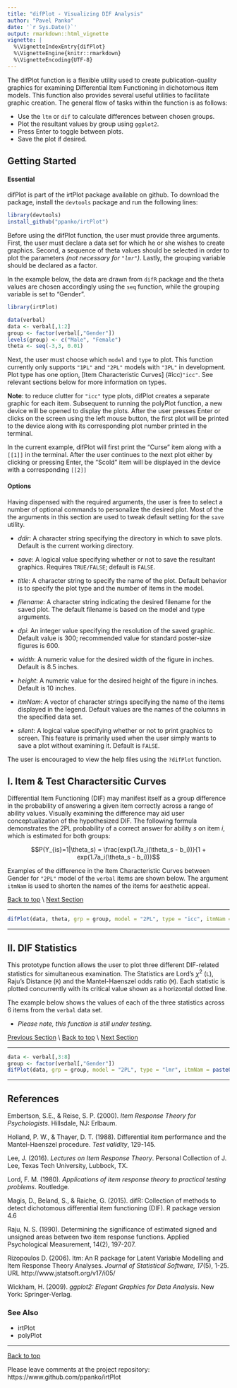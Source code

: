 ```yaml
---
title: "difPlot - Visualizing DIF Analysis"
author: "Pavel Panko"
date: '`r Sys.Date()`'
output: rmarkdown::html_vignette
vignette: |
  %\VignetteIndexEntry{difPlot} 
  %\VignetteEngine{knitr::rmarkdown} 
  %\VignetteEncoding{UTF-8}
---
```


The difPlot function is a flexible utility used to create publication-quality graphics for examining Differential Item Functioning in dichotomous item models. This function also provides several useful utilities to facilitate graphic creation. The general flow of tasks within the function is as follows: 

- Use the `ltm` or `dif` to calculate differences between chosen groups.  
- Plot the resultant values by group using `ggplot2`. 
- Press Enter to toggle between plots.
- Save the plot if desired. 

<a name = "top"/>

## Getting Started

#### Essential
difPlot is part of the irtPlot package available on github. To download the package, install the `devtools` package and run the following lines:

```r
library(devtools)
install_github("ppanko/irtPlot")
```
Before using the difPlot function, the user must provide three arguments. First, the user must declare a data set for which he or she wishes to create graphics. Second, a sequence of theta values should be selected in order to plot the parameters *(not necessary for `"lmr"`)*. Lastly, the grouping variable should be declared as a factor. 

In the example below, the data are drawn from `difR` package and the theta values are chosen accordingly using the `seq` function, while the grouping variable is set to "Gender". 
```r
library(irtPlot)

data(verbal)
data <- verbal[,1:2]
group <- factor(verbal[,"Gender"]) 
levels(group) <- c("Male", "Female")
theta <- seq(-3,3, 0.01)
```
Next, the user must choose which `model` and `type` to plot. This function currently only supports `"1PL"` and `"2PL"` models with `"3PL"` in development. Plot type has one option, [Item Characteristic Curves] (#icc)`"icc"`. See relevant sections below for more information on types. 

**Note**: to reduce clutter for `"icc"` type plots, difPlot creates a separate graphic for each item. Subsequent to running the polyPlot function, a new device will be opened to display the plots. After the user presses Enter or clicks on the screen using the left mouse button, the first plot will be printed to the device along with its corresponding plot number printed in the terminal. 

In the current example, difPlot will first print the "Curse" item along with a `[[1]]` in the terminal. After the user continues to the next plot either by clicking or pressing Enter, the "Scold" item will be displayed in the device with a corresponding `[[2]]`

#### Options

Having dispensed with the required arguments, the user is free to select a number of optional commands to personalize the desired plot. Most of the the arguments in this section are used to tweak default setting for the `save` utility. 

- *ddir*: A character string specifying the directory in which to save plots. Default is the current working directory. 

- *save*: A logical value specifying whether or not to save the resultant graphics. Requires `TRUE/FALSE`; default is `FALSE`. 

- *title*: A character string to specify the name of the plot. Default behavior is to specify the plot type and the number of items in the model. 

- *filename*: A character string indicating the desired filename for the saved plot. The default filename is based on the model and type arguments. 

- *dpi*: An integer value specifying the resolution of the saved graphic. Default value is 300; recommended value for standard poster-size figures is 600. 

- *width*: A numeric value for the desired width of the figure in inches. Default is 8.5 inches.

- *height*: A numeric value for the desired height of the figure in inches. Default is 10 inches. 

- *itmNam*: A vector of character strings specifying the name of the items displayed in the legend. Default values are the names of the columns in the specified data set. 

- *silent*: A logical value specifying whether or not to print graphics to screen. This feature is primarily used when the user simply wants to save a plot without examining it. Default is `FALSE`. 

The user is encouraged to view the help files using the `?difPlot` function. 

<a name = "icc"/>

## I. Item & Test Charactersitic Curves 

Differential Item Functioning (DIF) may manifest itself as a group difference in the probability of answering a given item correctly across a range of ability values. Visually examining the difference may aid user conceptualization of the hypothesized DIF. The following formula demonstrates the 2PL probability of a correct answer for ability *s* on item *i*, which is estimated for both groups: 

$$P(Y_{is}=1|\theta_s) = \frac{exp(1.7a_i(\theta_s - b_i))}{1 + exp(1.7a_i(\theta_s - b_i))}$$

Examples of the difference in the Item Characteristic Curves between Gender for `"2PL"` model of the `verbal` items are shown below. The argument `itmNam` is used to shorten the names of the items for aesthetic appeal. 

[Back to top](#top) \\
[Next Section](#lmr)

***

```r
difPlot(data, theta, grp = group, model = "2PL", type = "icc", itmNam = c("Curse", "Scold"))
```

***

<a name = "lmr"/>

## II. DIF Statistics 

This prototype function allows the user to plot three different DIF-related statistics for simultaneous examination. The Statistics are Lord's $\chi^2$ (`L`), Raju's Distance (`R`) and the Mantel-Haenszel odds ratio (`M`). Each statistic is plotted concurrently with its critical value shown as a horizontal dotted line. 

The example below shows the values of each of the three statistics across 6 items from the `verbal` data set. 

- *Please note, this function is still under testing*. 

[Previous Section](#icc) \\ 
[Back to top](#top) \\
[Next Section](#ref)

***

```r
data <- verbal[,3:8]
group <- factor(verbal[,"Gender"])
difPlot(data, grp = group, model = "2PL", type = "lmr", itmNam = paste0("Itm", 1:6))
```

***

<a name = "ref"/>

## References 
Embertson, S.E., & Reise, S. P. (2000). *Item Response Theory for Psychologists*. Hillsdale, NJ: Erlbaum.

Holland, P. W., & Thayer, D. T. (1988). Differential item performance and the Mantel-Haenszel procedure. *Test validity*, 129-145.

Lee, J. (2016). *Lectures on Item Response Theory*. Personal Collection of J. Lee, Texas Tech University, 
  Lubbock, TX.
  
Lord, F. M. (1980). *Applications of item response theory to practical testing problems*. Routledge.

Magis, D., Beland, S., & Raiche, G. (2015). difR: Collection of methods to detect dichotomous differential item functioning (DIF). R package version 4.6

Raju, N. S. (1990). Determining the significance of estimated signed and unsigned areas between two item response functions. Applied Psychological Measurement, 14(2), 197-207.

Rizopoulos D. (2006). ltm: An R package for Latent Variable Modelling and Item Response Theory Analyses. 
  *Journal of Statistical Software, 17*(5), 1-25. URL http://www.jstatsoft.org/v17/i05/

Wickham, H. (2009). *ggplot2: Elegant Graphics for Data Analysis*. New York: Springer-Verlag.

### See Also
- irtPlot
- polyPlot

***
[Back to top](#top)

Please leave comments at the project repository: https://www.github.com/ppanko/irtPlot 

